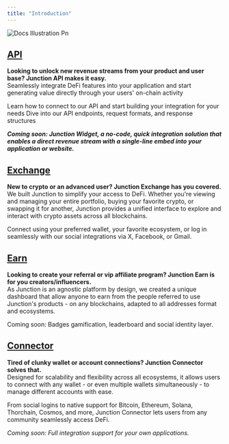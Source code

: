 ```yaml
---
title: "Introduction"
---
```



![Docs Illustration Pn](/images/DocsIllustration.png)

<div className="px-6 lg:px-0 mt-12 lg:mt-24 grid sm:grid-cols-2 gap-x-6 gap-y-4">
  <HeroCard 
    img="/API.png" 
    title="API" 
    description="Seamlessly integrate DeFi features into your application and start generating revenue." 
    href="/junction-api/introduction" 
  />

  <HeroCard
    img="/Exchange.png"
    title="Exchange"
    description="Trade, Earn... and manage your portfolio across all blockchains."
    href="/junction-exchange/introduction"
  />

  <HeroCard
    img="/Earn.png"
    title="Earn"
    description="Generate earning with referrals, activities and in-app quests."
    href="/junction-earn/introduction"
  />

  <HeroCard
    img="/Connector.png"
    title="Connector"
    description="Connect with your favorite wallet or social application and discover new opportunities."
    href="/junction-connector/introduction"
  />
</div>


## [API](/junction-api/introduction)

**Looking to unlock new revenue streams from your product and user base? Junction API makes it easy.**\
Seamlessly integrate DeFi features into your application and start generating value directly through your users' on-chain activity

<CardGroup cols={2}>
  <Card title="Integrate our API" icon="user-helmet-safety" href="/junction-api/introduction">
    Learn how to connect to our API and start building your integration for your needs
  </Card>
  <Card title="API Reference" icon="book-open-cover" href="/api-reference/introduction">
    Dive into our API endpoints, request formats, and response structures
  </Card>
</CardGroup>

****_Coming soon: Junction Widget, a no-code, quick integration solution that enables a direct revenue stream with a single-line embed into your application or website._****

## [Exchange](/junction-exchange/introduction)

**New to crypto or an advanced user? Junction Exchange has you covered.**\
We built Junction to simplify your access to DeFi. Whether you're viewing and managing your entire portfolio, buying your favorite crypto, or swapping it for another, Junction provides a unified interface to explore and interact with crypto assets across all blockchains.

Connect using your preferred wallet, your favorite ecosystem, or log in seamlessly with our social integrations via X, Facebook, or Gmail.

## [Earn](/junction-earn/introduction)

**Looking to create your referral or vip affiliate program? Junction Earn is for you creators/influencers.**\
As Junction is an agnostic platform by design, we created a unique dashboard that allow anyone to earn from the people referred to use Junction's products - on any blockchains, adapted to all addresses format and ecosystems.

Coming soon: Badges gamification, leaderboard and social identity layer.

## [**Connector**](/junction-connector/introduction)

**Tired of clunky wallet or account connections? Junction Connector solves that.**\
Designed for scalability and flexibility across all ecosystems, it allows users to connect with any wallet - or even multiple wallets simultaneously - to manage different accounts with ease.

From social logins to native support for Bitcoin, Ethereum, Solana, Thorchain, Cosmos, and more, Junction Connector lets users from any community seamlessly access DeFi.

_Coming soon: Full integration support for your own applications._
